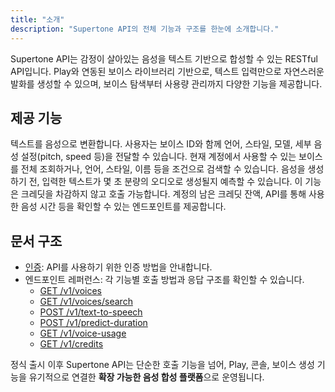 ```yaml
---
title: "소개"
description: "Supertone API의 전체 기능과 구조를 한눈에 소개합니다."
---
```


Supertone API는 감정이 살아있는 음성을 텍스트 기반으로 합성할 수 있는 RESTful API입니다. Play와 연동된 보이스 라이브러리 기반으로, 텍스트 입력만으로 자연스러운 발화를 생성할 수 있으며, 보이스 탐색부터 사용량 관리까지 다양한 기능을 제공합니다.

## 제공 기능

<CardGroup cols={1}>
  <Card title="Text-to-Speech" icon="comment">
    텍스트를 음성으로 변환합니다. 사용자는 보이스 ID와 함께 언어, 스타일, 모델, 세부 음성 설정(pitch, speed 등)을 전달할 수 있습니다.
  </Card>
  <Card title="보이스 탐색" icon="magnifying-glass">
    현재 계정에서 사용할 수 있는 보이스를 전체 조회하거나, 언어, 스타일, 이름 등을 조건으로 검색할 수 있습니다.
  </Card>
  <Card title="발화 길이 예측" icon="crystal-ball">
    음성을 생성하기 전, 입력한 텍스트가 몇 초 분량의 오디오로 생성될지 예측할 수 있습니다.
    이 기능은 크레딧을 차감하지 않고 호출 가능합니다.
  </Card>
  <Card title="크레딧 및 사용량 확인" icon="credit-card">
    계정의 남은 크레딧 잔액, API를 통해 사용한 음성 시간 등을 확인할 수 있는 엔드포인트를 제공합니다.
  </Card>
</CardGroup>

## 문서 구조

- [인증](/ko/api-reference/authentication): API를 사용하기 위한 인증 방법을 안내합니다.
- 엔드포인트 레퍼런스: 각 기능별 호출 방법과 응답 구조를 확인할 수 있습니다.
  - [GET /v1/voices](/ko/api-reference/endpoints/get-voices)
  - [GET /v1/voices/search](/ko/api-reference/endpoints/search-voices)
  - [POST /v1/text-to-speech](/ko/api-reference/endpoints/text-to-speech)
  - [POST /v1/predict-duration](/ko/api-reference/endpoints/predit-duration)
  - [GET /v1/voice-usage](/ko/api-reference/endpoints/get-voice-usage)
  - [GET /v1/credits](/ko/api-reference/endpoints/get-credit-balance)

정식 출시 이후 Supertone API는 단순한 호출 기능을 넘어, Play, 콘솔, 보이스 생성 기능을 유기적으로 연결한 **확장 가능한 음성 합성 플랫폼**으로 운영됩니다.